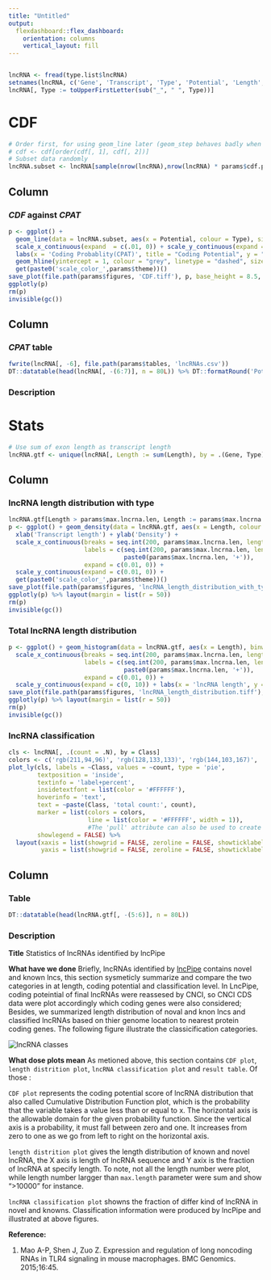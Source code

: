 ```yaml
---
title: "Untitled"
output: 
  flexdashboard::flex_dashboard:
    orientation: columns
    vertical_layout: fill
---
```


```r
```

```r
lncRNA <- fread(type.list$lncRNA)
setnames(lncRNA, c('Gene', 'Transcript', 'Type', 'Potential', 'Length', '我怎么知道这是什么东西？', 'Class'))
lncRNA[, Type := toUpperFirstLetter(sub("_", " ", Type))]
```

CDF {data-navmenu="Assembly"}
=====================================

```r
# Order first, for using geom_line later (geom_step behaves badly when calling plotly, see https://github.com/ropensci/plotly/issues/1030)
# cdf <- cdf[order(cdf[, 1], cdf[, 2])]
# Subset data randomly
lncRNA.subset <- lncRNA[sample(nrow(lncRNA),nrow(lncRNA) * params$cdf.percent / 100),]
```

Column
-------------------------------------

### *CDF* against *CPAT*

```r
p <- ggplot() +
  geom_line(data = lncRNA.subset, aes(x = Potential, colour = Type), size = 2, stat = 'ecdf') +
  scale_x_continuous(expand  = c(.01, 0)) + scale_y_continuous(expand = c(0, 0)) +
  labs(x = 'Coding Probablity(CPAT)', title = "Coding Potential", y = "CDF") +
  geom_hline(yintercept = 1, colour = "grey", linetype = "dashed", size = 1) +
  get(paste0('scale_color_',params$theme))()
save_plot(file.path(params$figures, 'CDF.tiff'), p, base_height = 8.5, base_width = 11, dpi = 300, compression = 'lzw')
ggplotly(p)
rm(p)
invisible(gc())
```

Column
-------------------------------------

### *CPAT* table

```r
fwrite(lncRNA[, -6], file.path(params$tables, 'lncRNAs.csv'))
DT::datatable(head(lncRNA[, -(6:7)], n = 80L)) %>% DT::formatRound('Potential', digits = 2)
```

### Description



Stats {data-navmenu="Assembly"}
=====================================

```r
# Use sum of exon length as transcript length
lncRNA.gtf <- unique(lncRNA[, Length := sum(Length), by = .(Gene, Type)], by = 'Gene')
```

Column {.tabset}
-------------------------------------

### lncRNA length distribution with type

```r
lncRNA.gtf[Length > params$max.lncrna.len, Length := params$max.lncrna.len]
p <- ggplot() + geom_density(data = lncRNA.gtf, aes(x = Length, colour = Type), size = 1.5) +
  xlab('Transcript length') + ylab('Density') +
  scale_x_continuous(breaks = seq.int(200, params$max.lncrna.len, length.out = 10),
                     labels = c(seq.int(200, params$max.lncrna.len, length.out = 9),
                                paste0(params$max.lncrna.len, '+')), 
                     expand = c(0.01, 0)) +
  scale_y_continuous(expand = c(0.01, 0)) +
  get(paste0('scale_color_',params$theme))()
save_plot(file.path(params$figures, 'lncRNA_length_distribution_with_type.tiff'), p, base_height = 8.5, base_width = 11, dpi = 300, compression = 'lzw')
ggplotly(p) %>% layout(margin = list(r = 50))
rm(p)
invisible(gc())
```

### Total lncRNA length distribution

```r
p <- ggplot() + geom_histogram(data = lncRNA.gtf, aes(x = Length), binwidth = 100) +
  scale_x_continuous(breaks = seq.int(200, params$max.lncrna.len, length.out = 10),
                     labels = c(seq.int(200, params$max.lncrna.len, length.out = 9),
                                paste0(params$max.lncrna.len, '+')),
                     expand = c(0.01, 0)) +
  scale_y_continuous(expand = c(0, 10)) + labs(x = 'lncRNA length', y = 'Count')
save_plot(file.path(params$figures, 'lncRNA_length_distribution.tiff'), p, base_height = 8.5, base_width = 11, dpi = 300, compression = 'lzw')
ggplotly(p) %>% layout(margin = list(r = 50))
rm(p)
invisible(gc())
```

### lncRNA classification

```r
cls <- lncRNA[, .(count = .N), by = Class]
colors <- c('rgb(211,94,96)', 'rgb(128,133,133)', 'rgb(144,103,167)', 'rgb(171,104,87)', 'rgb(114,147,203)')
plot_ly(cls, labels = ~Class, values = ~count, type = 'pie',
        textposition = 'inside',
        textinfo = 'label+percent',
        insidetextfont = list(color = '#FFFFFF'),
        hoverinfo = 'text',
        text = ~paste(Class, 'total count:', count),
        marker = list(colors = colors,
                      line = list(color = '#FFFFFF', width = 1)),
                      #The 'pull' attribute can also be used to create space between the sectors
        showlegend = FALSE) %>%
  layout(xaxis = list(showgrid = FALSE, zeroline = FALSE, showticklabels = FALSE),
         yaxis = list(showgrid = FALSE, zeroline = FALSE, showticklabels = FALSE))
```

Column
-------------------------------------

### Table

```r
DT::datatable(head(lncRNA.gtf[, -(5:6)], n = 80L))
```

### Description

**Title** Statistics of lncRNAs identified by lncPipe

**What have we done**  Briefly, lncRNAs identified by [lncPipe](https://github.com/likelet/LncPipe) contains novel and known lncs, this section sysmeticly summarize and compare the two categories in at length, coding potential and classification level. In LncPipe, coding poteintial of final lncRNAs were reassesed by CNCI, so CNCI CDS data were plot accordingly which coding genes were also considered; Besides, we summarized length distribution of noval and knon lncs and classified lncRNAs based on thier genome location to nearest protein coding genes. The following figure illustrate the classicification categories.

![lncRNA classes](./Nucleotide-20170720011933.svg)
</br>

**What dose plots mean** As metioned above, this section contains `CDF plot`, `length distrition plot`, `lncRNA classification plot` and `result table`. Of those :

`CDF plot` represents the coding potential score of lncRNA distribution that also called Cumulative Distribution Function plot, which is the probability that the variable takes a value less than or equal to x. The horizontal axis is the allowable domain for the given probability function. Since the vertical axis is a probability, it must fall between zero and one. It increases from zero to one as we go from left to right on the horizontal axis.

`length distrition plot` gives the length distribution of known and novel lncRNA, the X axis is length of lncRNA sequence and Y axix is the fraction of lncRNA at specify length. To note, not all the length number were plot, while length number largger than `max.length` parameter were sum and show ">10000" for instance.

`lncRNA classification plot` showns the fraction of differ kind of lncRNA in novel and knowns. Classification information were produced by lncPipe and illustrated at above figures.

**Reference:**

1. Mao A-P, Shen J, Zuo Z. Expression and regulation of long noncoding RNAs in TLR4 signaling in mouse macrophages. BMC Genomics. 2015;16:45. 


